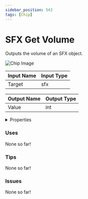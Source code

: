 ```yaml
---
sidebar_position: 543
tags: [Chip]
---
```


# SFX Get Volume

Outputs the volume of an SFX object.



![Chip Image](/svg/aaf39143-c5dc-47cd-ad85-c659c3035cab.svg)

| Input Name | Input Type |
|-----------|-----------|
| Target | sfx |

| Output Name | Output Type |
|-----------|-----------|
| Value | int |


<details>
  <summary>Properties</summary>
  <div>
    <div>
    <table>
      <thead>
        <tr>
          <th>Is beta required?</th>
          <th>❌</th>
        </tr>
        <tr>
          <th>Is this chip a trolling risk?</th>
          <th>❌</th>
        </tr>
        <tr>
          <th>Chip UUPD</th>
          <th>._uuid</th>
        </tr>
      </thead>
    </table>
    </div>
  </div>
</details>

### Uses

None so far!

### Tips

None so far!

### Issues

None so far!
